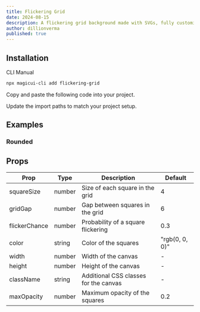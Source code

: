 ```yaml
---
title: Flickering Grid
date: 2024-08-15
description: A flickering grid background made with SVGs, fully customizable using Tailwind CSS.
author: dillionverma
published: true
---
```


<ComponentPreview name="flickering-grid-demo" />

## Installation

<Tabs defaultValue="cli">

<TabsList>
  <TabsTrigger value="cli">CLI</TabsTrigger>
  <TabsTrigger value="manual">Manual</TabsTrigger>
</TabsList>
<TabsContent value="cli">

```bash
npx magicui-cli add flickering-grid
```

</TabsContent>

<TabsContent value="manual">

<Steps>

<Step>Copy and paste the following code into your project.</Step>

<ComponentSource name="flickering-grid" />

<Step>Update the import paths to match your project setup.</Step>

</Steps>

</TabsContent>

</Tabs>

## Examples

### Rounded

<ComponentPreview name="flickering-grid-rounded-demo" />

## Props

| Prop          | Type   | Description                           | Default        |
| ------------- | ------ | ------------------------------------- | -------------- |
| squareSize    | number | Size of each square in the grid       | 4              |
| gridGap       | number | Gap between squares in the grid       | 6              |
| flickerChance | number | Probability of a square flickering    | 0.3            |
| color         | string | Color of the squares                  | "rgb(0, 0, 0)" |
| width         | number | Width of the canvas                   | -              |
| height        | number | Height of the canvas                  | -              |
| className     | string | Additional CSS classes for the canvas | -              |
| maxOpacity    | number | Maximum opacity of the squares        | 0.2            |
